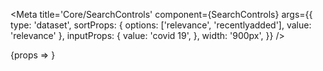 

<Meta
	title='Core/SearchControls'
	component={SearchControls}
	args={{
		type: 'dataset',
		sortProps: { options: ['relevance', 'recentlyadded'], value: 'relevance' },
		inputProps: {
			value: 'covid 19',
		},
		width: '900px',
	}}
/>

<Canvas>
	<Story name='Basic'>{props => <SearchControls {...props} />}</Story>
</Canvas>
